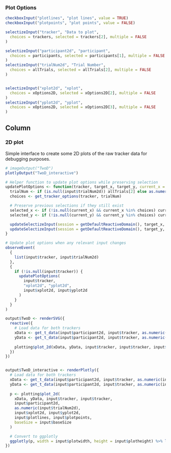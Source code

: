 
### Plot Options
```r
checkboxInput("plotlines", "plot lines", value = TRUE)
checkboxInput("plotpoints", "plot points", value = FALSE)

selectizeInput("tracker", "Data to plot",
  choices = trackers, selected = trackers[2], multiple = FALSE
)

selectizeInput("participant2d", "participant",
  choices = participants, selected = participants[1], multiple = FALSE
)
selectizeInput("trialNum2d", "Trial Number",
  choices = allTrials, selected = allTrials[2], multiple = FALSE
)


selectizeInput("xplot2d", "xplot",
  choices = xOptions2D, selected = xOptions2D[2], multiple = FALSE
)
selectizeInput("yplot2d", "yplot",
  choices = xOptions2D, selected = xOptions2D[3], multiple = FALSE
)
```


Column
--------------------------------------------
### 2D plot {data-height=1500}
Simple interface to create some 2D plots of the raw tracker data for debugging purposes.
```r
# imageOutput("TwoD")
plotlyOutput("TwoD_interactive")
```

```r
# Helper function to update plot options while preserving selection
updatePlotOptions <- function(tracker, target_x, target_y, current_x = NULL, current_y = NULL) {
  trialNum <- if (is.null(input$trialNum2d)) allTrials[2] else as.numeric(input$trialNum2d)
  choices <- get_tracker_options(tracker, trialNum)

  # Preserve previous selections if they still exist
  selected_x <- if (!is.null(current_x) && current_x %in% choices) current_x else choices[min(2, length(choices))]
  selected_y <- if (!is.null(current_y) && current_y %in% choices) current_y else choices[min(3, length(choices))]

  updateSelectizeInput(session = getDefaultReactiveDomain(), target_x, choices = choices, selected = selected_x)
  updateSelectizeInput(session = getDefaultReactiveDomain(), target_y, choices = choices, selected = selected_y)
}

# Update plot options when any relevant input changes
observeEvent(
  {
    list(input$tracker, input$trialNum2d)
  },
  {
    if (!is.null(input$tracker)) {
      updatePlotOptions(
        input$tracker,
        "xplot2d", "yplot2d",
        input$xplot2d, input$yplot2d
      )
    }
  }
)

output$TwoD <- renderSVG({
  reactive({
    # Load data for both trackers
    xData <- get_t_data(input$participant2d, input$tracker, as.numeric(input$trialNum2d))
    yData <- get_t_data(input$participant2d, input$tracker, as.numeric(input$trialNum2d))
    
    plotting$plot_2d(xData, yData, input$tracker, input$tracker, input$participant2d, as.numeric(input$trialNum2d), input$xplot2d, input$yplot2d, input$plotlines, input$plotpoints, baseSize = input$baseSize)
  })
})


output$TwoD_interactive <- renderPlotly({
  # Load data for both trackers
  xData <- get_t_data(input$participant2d, input$tracker, as.numeric(input$trialNum2d))
  yData <- get_t_data(input$participant2d, input$tracker, as.numeric(input$trialNum2d))
  
  p <- plotting$plot_2d(
    xData, yData, input$tracker, input$tracker,
    input$participant2d,
    as.numeric(input$trialNum2d),
    input$xplot2d, input$yplot2d,
    input$plotlines, input$plotpoints,
    baseSize = input$baseSize
  )

  # Convert to ggplotly
  ggplotly(p, width = input$plotwidth, height = input$plotheight) %>% layout(autosize = F)
})
```

